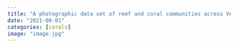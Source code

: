 ```yaml
---
title: "A photographic data set of reef and coral communities across Venezuela"
date: "2021-08-01"
categories: [corals]
image: "image.jpg"
---
```


